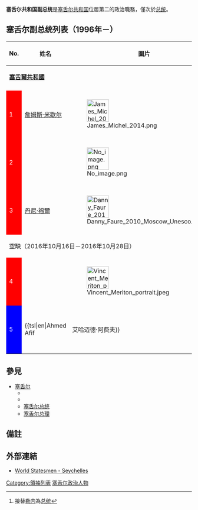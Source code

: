{{Infobox Political post
|post            = 副总统
|body            = 塞舌尔共和国
|insignia        = Coat of arms of Seychelles.svg
|insigniasize    = 125px
|insigniacaption = [[塞舌尔国徽|塞舌尔国徽]]
|nativename      =
|image           =Ahmed Afif candidate (cropped).jpg
|imagesize       = 165px
|incumbent       = {{tsl|en|Ahmed Afif||艾哈迈德·阿费夫}}
|incumbentsince  = 2020年10月27日
|style           =
|residence       = 
|appointer       = 
|termlength      = 
|formation       = 1996年8月
|succession      =
|inaugural       = [[詹姆斯·米歇尔|詹姆斯·米歇尔]]
|deputy          = 
|salary          =
|website         =
}}

'''塞舌尔共和国副总统'''是[[塞舌尔共和国|塞舌尔共和国]]位居第二的政治職務，僅次於[[塞舌尔总统|总统]]。

==塞舌尔副总统列表（1996年－）==
{| class="wikitable" style="text-align:center"
|-- 
! No.
! 姓名<br />{{small|（生－卒）}}
! 圖片
! 就任
! 離任
! 政黨
|- valign=top
|colspan=6|'''[[塞舌爾|塞舌爾共和國]]'''
|- valign=top bgcolor="#ffffec"
|--
! style="background:red; color:white"| 1
| [[詹姆斯·米歇尔|詹姆斯·米歇尔]]<br />{{small|（1944－）}}
| [[File:James_Michel_2014.png|60px]]
| 1996年8月
| 2004年4月16日<ref>接替[[弗朗斯-阿尔贝·勒内|勒内]]為[[塞舌尔总统|总统]]</ref>
| [[人民党_(塞舌尔)|塞席爾人民進步陣線]]
|--
! style="background:red; color:white"| 2
| {{le|約瑟夫·貝爾蒙|Joseph Belmont}}<br />{{small|（1947－）}}
| [[File:No_image.png|60px]]
| 2004年4月16日
| 2010年6月30日
| [[人民党_(塞舌尔)|塞席爾人民進步陣線<br />{{small]]
|--
! style="background:red; color:white"| 3
| [[丹尼·福爾|丹尼·福爾]]<br />{{small|（1962－）}}
| [[File:Danny_Faure_2010_Moscow_Unesco.jpg|60px]]
| 2010年7月1日
| 2016年10月16日
| [[人民党_(塞舌尔)|人民党]]
|- valign=top
|colspan=6|空缺（2016年10月16日－2016年10月28日）
|--
! style="background:red; color:white"| 4
| {{le|文森特·梅里頓|Vincent Meriton}}<br />{{small|（1960－）}}
| [[File:Vincent_Meriton_portrait.jpeg|60px]]
| 2016年10月28日
| 2020年10月26日
| [[人民党_(塞舌尔)|人民党]]
|-
! style="background:blue; color:white"| 5
| {{tsl|en|Ahmed Afif||艾哈迈德·阿费夫}}<br />{{small|（1967－）}}
| [[File:Ahmed_Afif_candidate_(cropped).jpg|60px]]
| 2020年10月27日
| 现任
| {{tsl|en|Linyon Demokratik Seselwa||塞舌尔民主联盟}}
|}

==參見==
*[[塞舌尔|塞舌尔]]
**{{le|塞舌尔政治|Politics of Seychelles}}
**{{le|塞舌爾總督列表|List of colonial governors and administrators of Seychelles}}
**[[塞舌尔总统|塞舌尔总统]]
**[[塞舌尔总理|塞舌尔总理]]

==備註==
{{Reflist}}

==外部連結==
*[https://web.archive.org/web/20071003035428/http://www.worldstatesmen.org/Seychelles.html World Statesmen - Seychelles]
{{非洲题目|副總統}}
[[Category:領袖列表|Category:領袖列表]]
[[Category:塞舌尔政治人物|]]